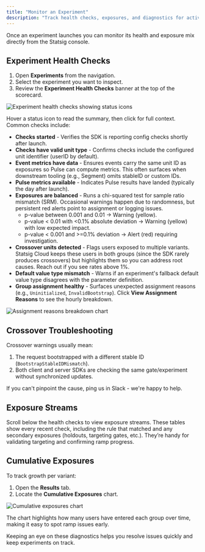```yaml
---
title: "Monitor an Experiment"
description: "Track health checks, exposures, and diagnostics for active experiments in Statsig Cloud."
---
```


Once an experiment launches you can monitor its health and exposure mix directly from the Statsig console.

## Experiment Health Checks

1. Open **Experiments** from the navigation.
2. Select the experiment you want to inspect.
3. Review the **Experiment Health Checks** banner at the top of the scorecard.

<Frame>
  <img src="/images/experiments/monitor/health-checks.png" alt="Experiment health checks showing status icons" />
</Frame>

Hover a status icon to read the summary, then click for full context. Common checks include:

- **Checks started** - Verifies the SDK is reporting config checks shortly after launch.
- **Checks have valid unit type** - Confirms checks include the configured unit identifier (userID by default).
- **Event metrics have data** - Ensures events carry the same unit ID as exposures so Pulse can compute metrics. This often surfaces when downstream tooling (e.g., Segment) omits stableID or custom IDs.
- **Pulse metrics available** - Indicates Pulse results have landed (typically the day after launch).
- **Exposures are balanced** - Runs a chi-squared test for sample ratio mismatch (SRM). Occasional warnings happen due to randomness, but persistent red alerts point to assignment or logging issues.
  - p-value between 0.001 and 0.01 -> Warning (yellow).
  - p-value \< 0.01 with \<0.1% absolute deviation -\> Warning (yellow) with low expected impact.
  - p-value \< 0.001 and \>=0.1% deviation -\> Alert (red) requiring investigation.
- **Crossover units detected** - Flags users exposed to multiple variants. Statsig Cloud keeps these users in both groups (since the SDK rarely produces crossovers) but highlights them so you can address root causes. Reach out if you see rates above 1%.
- **Default value type mismatch** - Warns if an experiment's fallback default value type disagrees with the parameter definition.
- **Group assignment healthy** - Surfaces unexpected assignment reasons (e.g., `Uninitialized`, `InvalidBootstrap`). Click **View Assignment Reasons** to see the hourly breakdown.

<Frame>
  <img src="/images/experiments/monitor/assignment-reasons.png" alt="Assignment reasons breakdown chart" />
</Frame>

## Crossover Troubleshooting

Crossover warnings usually mean:

1. The request bootstrapped with a different stable ID (`BootstrapStableIDMismatch`).
2. Both client and server SDKs are checking the same gate/experiment without synchronized updates.

If you can't pinpoint the cause, ping us in Slack - we're happy to help.

## Exposure Streams

Scroll below the health checks to view exposure streams. These tables show every recent check, including the rule that matched and any secondary exposures (holdouts, targeting gates, etc.). They’re handy for validating targeting and confirming ramp progress.

## Cumulative Exposures

To track growth per variant:

1. Open the **Results** tab.
2. Locate the **Cumulative Exposures** chart.

<Frame>
  <img src="/images/experiments/monitor/cumulative-exposures.png" alt="Cumulative exposures chart" />
</Frame>

The chart highlights how many users have entered each group over time, making it easy to spot ramp issues early.

Keeping an eye on these diagnostics helps you resolve issues quickly and keep experiments on track.

